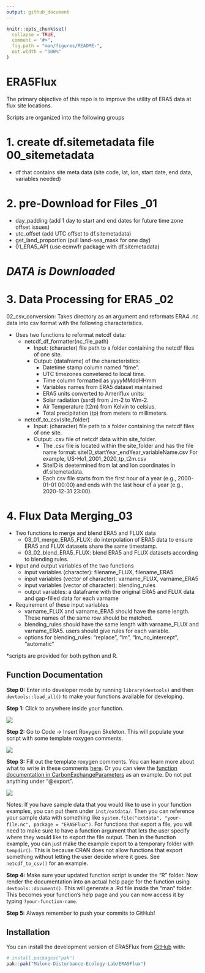 ```yaml
---
output: github_document
---
```


<!-- README.md is generated from README.Rmd. Please edit that file -->

```r
knitr::opts_chunk$set(
  collapse = TRUE,
  comment = "#>",
  fig.path = "man/figures/README-",
  out.width = "100%"
)
```

# ERA5Flux

<!-- badges: start -->
<!-- badges: end -->

The primary objective of this repo is to improve the utility of ERA5 data at flux site locations. 

Scripts are organized into the following groups

# 1. create df.sitemetadata file 00_sitemetadata
- df that contains site meta data (site code, lat, lon, start date, end data, variables needed)

# 2. pre-Download for Files _01
- day_padding (add 1 day to start and end dates for future time zone offset issues)
- utc_offset (add UTC offset to df.sitemetadata)
- get_land_proportion (pull land-sea_mask for one day)
- 01_ERA5_API (use ecmwfr package with df.sitemetadata)
  
# ***DATA is Downloaded***

# 3. Data Processing for ERA5 _02

02_csv_conversion: Takes directory as an argument and reformats ERA4 .nc data into csv format with the following characteristics.

- Uses two functions to reformat netcdf data:
   - netcdf_df_formatter(nc_file_path)
      - Input: (character) file path to a folder containing the netcdf files of one site.
      - Output: (dataframe) of the characteristics:
         - Datetime stamp column named "time".
         - UTC timezones convetered to local time.
         - Time column formatted as yyyyMMddHHmm
         - Variables names from ERA5 dataset maintained
         - ERA5 units converted to Ameriflux units:
         - Solar radiation (ssrd) from Jm-2 to Wm-2.
         - Air Temperature (t2m) from Kelvin to celsius.
         - Total precipitation (tp) from meters to millimeters.
  
   - netcdf_to_csv(site_folder)
      - Input: (character) file path to a folder containing the netcdf files of one site.
      - Output: .csv file of netcdf data within site_folder.
         - The .csv file is located within the site_folder and has the file name format: siteID_startYear_endYear_variableName.csv For example, US-Ho1_2001_2020_tp_t2m.csv
         - SiteID is deetermined from lat and lon coordinates in df.sitemetadata.
         - Each csv file starts from the first hour of a year (e.g., 2000-01-01 00:00) and ends with the last hour of a year (e.g., 2020-12-31 23:00). 


# 4. Flux Data Merging_03
- Two functions to merge and blend ERA5 and FLUX data
  - 03_01_merge_ERA5_FLUX: do interpolation of ERA5 data to ensure ERA5 and FLUX datasets share the same timestamp.  
  - 03_02_blend_ERA5_FLUX: blend ERA5 and FLUX datasets according to blending rules.
- Input and output variables of the two functions
  - input variables (character): filename_FLUX, filename_ERA5
  - input variables (vector of character): varname_FLUX, varname_ERA5
  - input variables (vector of character): blending_rules
  - output variables: a dataframe with the original ERA5 and FLUX data and gap-filled data for each varname
- Requirement of these input variables
  - varname_FLUX and varname_ERA5 should have the same length. These names of the same row should be matched.
  - blending_rules should have the same length with varname_FLUX and varname_ERA5. users should give rules for each variable.
  - options for blending_rules: "replace", "lm", "lm_no_intercept", "automatic"

*scripts are provided for both python and R.

## Function Documentation

**Step 0:** Enter into developer mode by running `library(devtools)` and then `devtools::load_all()` to make your functions available for developing. 

**Step 1:** Click to anywhere inside your function.

![](man/figures/funct_doc1.png)

**Step 2:** Go to Code -> Insert Roxygen Skeleton. This will populate your script with some template roxygen comments.

![](man/figures/funct_doc2.png)

**Step 3:** Fill out the template roxygen comments. You can learn more about what to write in these comments [here](https://r-pkgs.org/man.html). Or you can view the [function documentation in CarbonExchangeParameters](https://github.com/Malone-Disturbance-Ecology-Lab/CarbonExchangeParameters/tree/main/R) as an example. Do not put anything under "\@export".

![](man/figures/funct_doc3.png)

Notes: If you have sample data that you would like to use in your function examples, you can put them under `inst/extdata/`. Then you can reference your sample data with something like `system.file("extdata", "your-file.nc", package = "ERA5Flux")`. For functions that export a file, you will need to make sure to have a function argument that lets the user specify where they would like to export the file output. Then in the function example, you can just make the example export to a temporary folder with `tempdir()`. This is because CRAN does not allow functions that export something without letting the user decide where it goes. See `netcdf_to_csv()` for an example.

**Step 4:** Make sure your updated function script is under the "R" folder. Now render the documentation into an actual help page for the function using `devtools::document()`. This will generate a .Rd file inside the "man" folder. This becomes your function's help page and you can now access it by typing `?your-function-name`.

**Step 5:** Always remember to push your commits to GitHub!

## Installation

You can install the development version of ERA5Flux from [GitHub](https://github.com/) with:

``` r
# install.packages("pak")
pak::pak("Malone-Disturbance-Ecology-Lab/ERA5Flux")
```
